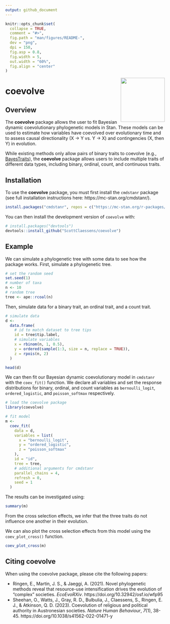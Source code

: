 ```yaml
---
output: github_document
---
```


<!-- README.md is generated from README.Rmd. Please edit that file -->

```r
knitr::opts_chunk$set(
  collapse = TRUE,
  comment = "#>",
  fig.path = "man/figures/README-",
  dev = "png",
  dpi = 150,
  fig.asp = 0.8,
  fig.width = 5,
  out.width = "60%",
  fig.align = "center"
)
```

<img src="man/figures/logo.png" align="right" height="139" alt="" />

# coevolve

<!-- badges: start -->
<!-- badges: end -->

## Overview

The **coevolve** package allows the user to fit Bayesian dynamic coevolutionary
phylogenetic models in Stan. These models can be used to estimate how variables 
have coevolved over evolutionary time and to assess causal directionality
(X → Y vs. Y → X) and contingencies (X, then Y) in evolution.

While existing methods only allow pairs of binary traits to coevolve
(e.g., [BayesTraits](https://www.evolution.reading.ac.uk/BayesTraitsV4.1.2/BayesTraitsV4.1.2.html)),
the **coevolve** package allows users to include multiple traits of different
data types, including binary, ordinal, count, and continuous traits.

## Installation

To use the **coevolve** package, you must first install the `cmdstanr` package
(see full installation instructions here: https://mc-stan.org/cmdstanr/).

```r
install.packages("cmdstanr", repos = c("https://mc-stan.org/r-packages/", getOption("repos")))
```

You can then install the development version of `coevolve` with:

```r
# install.packages("devtools")
devtools::install_github("ScottClaessens/coevolve")
```

## Example

We can simulate a phylogenetic tree with some data to see how the package works.
First, simulate a phylogenetic tree.

```r
# set the random seed
set.seed(1)
# number of taxa
n <- 10
# random tree
tree <- ape::rcoal(n)
```

Then, simulate data for a binary trait, an ordinal trait, and a count trait.

```r
# simulate data
d <- 
  data.frame(
    # id to match dataset to tree tips
    id = tree$tip.label,
    # simulate variables
    x = rbinom(n, 1, 0.5),
    y = ordered(sample(1:3, size = n, replace = TRUE)),
    z = rpois(n, 2)
  )

head(d)
```

We can then fit our Bayesian dynamic coevolutionary model in `cmdstanr` with the 
`coev_fit()` function. We declare all variables and set the response distributions
for binary, ordinal, and count variables as `bernoulli_logit`, `ordered_logistic`,
and `poisson_softmax` respectively.

```r
# load the coevolve package
library(coevolve)

# fit model
m <-
  coev_fit(
    data = d,
    variables = list(
      x = "bernoulli_logit",
      y = "ordered_logistic",
      z = "poisson_softmax"
    ),
    id = "id",
    tree = tree,
    # additional arguments for cmdstanr
    parallel_chains = 4,
    refresh = 0,
    seed = 1
  )
```

The results can be investigated using:

```r
summary(m)
```

From the cross selection effects, we infer that the three traits do not influence 
one another in their evolution.

We can also plot the cross selection effects from this model using the 
`coev_plot_cross()` function.

```r
coev_plot_cross(m)
```

## Citing coevolve

When using the coevolve package, please cite the following papers:

- Ringen, E., Martin, J. S., & Jaeggi, A. (2021). Novel phylogenetic methods 
  reveal that resource-use intensification drives the evolution of "complex" 
  societies. _EcoEvoRXiv_. https://doi.org/10.32942/osf.io/wfp95
- Sheehan, O., Watts, J., Gray, R. D., Bulbulia, J., Claessens, S., Ringen, E. J.,
  & Atkinson, Q. D. (2023). Coevolution of religious and political authority in 
  Austronesian societies. _Nature Human Behaviour_, _7_(1), 38-45. 
  https://doi.org/10.1038/s41562-022-01471-y
